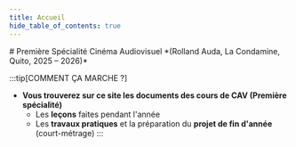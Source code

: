 ```yaml
---
title: Accueil
hide_table_of_contents: true
---
```


<div style={{ textAlign: 'center', fontSize: '1.5rem' }}>
  # Première Spécialité Cinéma Audiovisuel
  *(Rolland Auda, La Condamine, Quito, 2025 – 2026)*
</div>


:::tip[COMMENT ÇA MARCHE ?]
- **Vous trouverez sur ce site les documents des cours de CAV (Première spécialité)**
  - Les **leçons** faites pendant l'année
  - Les **travaux pratiques** et la préparation du **projet de fin d'année** (court-métrage)
:::


<HomepageFeatures />
